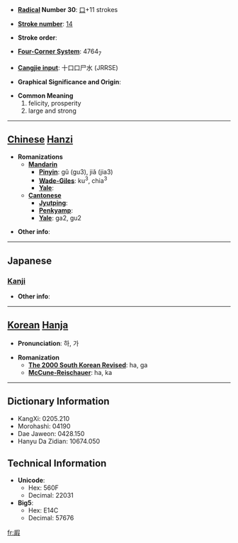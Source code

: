 * '''[[Wiktionary:Chinese radical index| Radical]] Number 30''': [[Wiktionary:Chinese radical index 口|口]]+11 strokes

* '''[[Wiktionary:Chinese total strokes index|Stroke number]]''': [[Wiktionary:Chinese total strokes index 14|14]]

* '''Stroke order''': 

* '''[[Wiktionary:Chinese four corner index|Four-Corner System]]''': 4764<sub>7</sub>

* '''[[Wiktionary:Chinese Cangjie index|Cangjie input]]''': 十口口尸水 (JRRSE)

* '''Graphical Significance and Origin''': 

* '''Common Meaning'''
*#felicity, prosperity
*# large and strong


----

== [[Chinese]] [[Hanzi]] ==

* '''Romanizations'''
** '''[[Mandarin]]'''
*** '''[[Pinyin]]''': gǔ (gu3), jiǎ (jia3)
*** '''[[Wade-Giles]]''': ku<sup>3</sup>, chia<sup>3</sup>
*** '''[[Yale]]''': 
** '''[[Cantonese]]'''
*** '''[[Jyutping]]''':
*** '''[[Penkyamp]]''': 
*** '''[[Yale]]''': ga2, gu2

* '''Other info''': 

----

==Japanese==
===[[Kanji]]===
{{kanji|on readings=[[か]] (ka), [[け]] (ke)
|kun readings=[[さいわい]] (saiwai)
}}

* '''Other info''':  

----

== [[Korean]] [[Hanja]] ==

* '''Pronunciation''': 하, 가

* '''Romanization'''
** '''[[The 2000 South Korean Revised Romanization|The 2000 South Korean Revised]]''': ha, ga
** '''[[McCune-Reischauer]]''': ha, ka

----

== Dictionary Information ==

* KangXi: 0205.210
* Morohashi: 04190
* Dae Jaweon: 0428.150
* Hanyu Da Zidian: 10674.050

== Technical Information ==

* '''Unicode''':
** Hex: 560F
** Decimal: 22031
* '''Big5''':
** Hex: E14C
** Decimal: 57676

[[fr:嘏]]